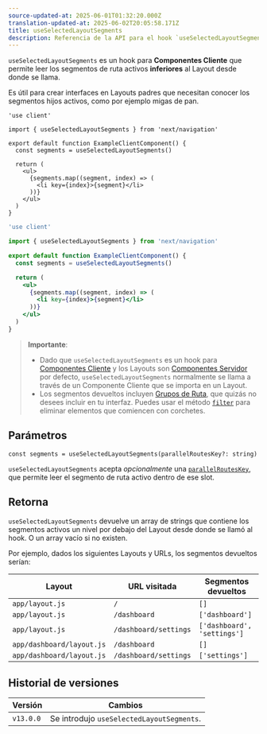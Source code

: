 ```yaml
---
source-updated-at: 2025-06-01T01:32:20.000Z
translation-updated-at: 2025-06-02T20:05:58.171Z
title: useSelectedLayoutSegments
description: Referencia de la API para el hook `useSelectedLayoutSegments`.
---
```


`useSelectedLayoutSegments` es un hook para **Componentes Cliente** que permite leer los segmentos de ruta activos **inferiores** al Layout desde donde se llama.

Es útil para crear interfaces en Layouts padres que necesitan conocer los segmentos hijos activos, como por ejemplo migas de pan.

```tsx filename="app/example-client-component.tsx" switcher
'use client'

import { useSelectedLayoutSegments } from 'next/navigation'

export default function ExampleClientComponent() {
  const segments = useSelectedLayoutSegments()

  return (
    <ul>
      {segments.map((segment, index) => (
        <li key={index}>{segment}</li>
      ))}
    </ul>
  )
}
```

```jsx filename="app/example-client-component.js" switcher
'use client'

import { useSelectedLayoutSegments } from 'next/navigation'

export default function ExampleClientComponent() {
  const segments = useSelectedLayoutSegments()

  return (
    <ul>
      {segments.map((segment, index) => (
        <li key={index}>{segment}</li>
      ))}
    </ul>
  )
}
```

> **Importante**:
>
> - Dado que `useSelectedLayoutSegments` es un hook para [Componentes Cliente](/docs/app/getting-started/server-and-client-components) y los Layouts son [Componentes Servidor](/docs/app/getting-started/server-and-client-components) por defecto, `useSelectedLayoutSegments` normalmente se llama a través de un Componente Cliente que se importa en un Layout.
> - Los segmentos devueltos incluyen [Grupos de Ruta](/docs/app/api-reference/file-conventions/route-groups), que quizás no desees incluir en tu interfaz. Puedes usar el método [`filter`](https://developer.mozilla.org/en-US/docs/Web/JavaScript/Reference/Global_Objects/Array/filter) para eliminar elementos que comiencen con corchetes.

## Parámetros

```tsx
const segments = useSelectedLayoutSegments(parallelRoutesKey?: string)
```

`useSelectedLayoutSegments` acepta _opcionalmente_ una [`parallelRoutesKey`](/docs/app/api-reference/file-conventions/parallel-routes#with-useselectedlayoutsegments), que permite leer el segmento de ruta activo dentro de ese slot.

## Retorna

`useSelectedLayoutSegments` devuelve un array de strings que contiene los segmentos activos un nivel por debajo del Layout desde donde se llamó al hook. O un array vacío si no existen.

Por ejemplo, dados los siguientes Layouts y URLs, los segmentos devueltos serían:

| Layout                    | URL visitada          | Segmentos devueltos         |
| ------------------------- | --------------------- | --------------------------- |
| `app/layout.js`           | `/`                   | `[]`                        |
| `app/layout.js`           | `/dashboard`          | `['dashboard']`             |
| `app/layout.js`           | `/dashboard/settings` | `['dashboard', 'settings']` |
| `app/dashboard/layout.js` | `/dashboard`          | `[]`                        |
| `app/dashboard/layout.js` | `/dashboard/settings` | `['settings']`              |

## Historial de versiones

| Versión   | Cambios                                  |
| --------- | ---------------------------------------- |
| `v13.0.0` | Se introdujo `useSelectedLayoutSegments`. |